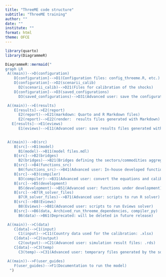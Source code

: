 ```yaml
---
title: "ThreeME code structure"
subtitle: "ThreeME training"
author: ""
date: ""
institute: ""
format: html
theme: OFCE
---
```


```r
library(quarto)
library(DiagrammeR)
```

```r
DiagrammeR::mermaid("
graph LR
 A((main))-->D(configuration)
    D[configuration]-->D1(Configuration files: config_threeme.R, etc.)
    D[configuration]-->D2(scenarii_calib)
      D2(scenarii_calib)-->D21(Files for calibration of the shocks)
    D[configuration]-->D3(saved_configurations)
      D3(saved_configurations)-->D31(Advanced user: save the configuration parameter as config_DATE_USER.rds)

 A((main))-->E(results)
    E[results]-->E2(report)
      E2(report)-->E21(markdown: Quarto and R Markdown files)
      E2(report)-->E22(render:  results files generated with Markdown)
   E[results]-->E1(eviews)
      E1(eviews)-->E11(Advanced user: save results files generated with the Eviews solver)
 

 A((main))-->B(src)
    B[src]-->B1(model)
      B1(model)-->B11(model files.mdl)
    B[src]-->B2(bridges)
      B2(bridges)-->B21(Bridges defining the sectors/commodities aggregation for results)
    B[src]-->B4(functions_src)
      B4(functions_src)-->B41(Advanced user: In-house developed functions)
    B[src]-->B3(compiler)
      B3(compiler)-->B31(Advanced user: convert the equations and calibrations mdl files into input files for the solver)
    B[src]-->B5(development)
      B5(development)-->B51(Advanced user: functions under development)
    B[src]-->B7(R_solver_files)
      B7(R_solver_files)-->B71(Advanced user: scripts to run R solver)
    B[src]-->B8(Eviews)
      B8(Eviews)-->B81(Advanced user: scripts to run Eviews solver)
    B[src]-->B6(data, Archived_run_threeme_dependencies, compiler_py)
      B6(data)-->B61(Deprecated: will be deleted in future release)

 A((main))-->C(data)
    C[data]-->C1(input)
      C1(input)-->C11(Country data used for the calibration: .xlsx)
    C[data]-->C2(output)
      C2(output)-->C21(Advanced user: simulation result files: .rds)
    C[data]-->C3(temp)
      C3(temp)-->C31(Advanced user: temporary files generated by the solvers)

 A((main))-->F(user_guides)
    F(user_guides)-->F1(Documentation to run the model)
  ")
```
